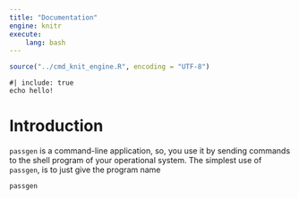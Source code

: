 ```yaml
---
title: "Documentation"
engine: knitr
execute:
    lang: bash
---
```


```r
source("../cmd_knit_engine.R", encoding = "UTF-8")
```



```cmd_passgen
#| include: true
echo hello!
```

# Introduction

`passgen` is a command-line application, so, you use it by sending commands to the shell program of your operational system. The simplest use of `passgen`, is to just give the program name

```cmd_passgen
passgen
```

